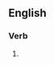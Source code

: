 ==English==

===Verb===
{{head|en|present participle}}

# {{present participle of|congratulate|lang=en|nocat=1}}